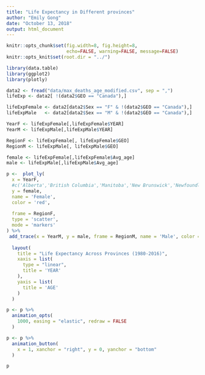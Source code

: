 ```yaml
---
title: "Life Expectancy in Different provinces"
author: "Emily Gong"
date: "October 13, 2018"
output: html_document
---
```


```r
knitr::opts_chunk$set(fig.width=8, fig.height=8,
                      echo=FALSE, warning=FALSE, message=FALSE)
knitr::opts_knit$set(root.dir = "../")
```

```r
library(data.table)
library(ggplot2)
library(plotly)
```

```r
data2 <- fread("data/max_deaths_age_modified.csv", sep = ",")
lifeExp <- data2[ !(data2$GEO == "Canada"),]

lifeExpFemale <- data2[data2$Sex == "F" & !(data2$GEO == "Canada"),]
lifeExpMale   <- data2[data2$Sex == "M" & !(data2$GEO == "Canada"),]

YearF <- lifeExpFemale[,lifeExpFemale$YEAR]
YearM <- lifeExpMale[,lifeExpMale$YEAR]

RegionF <- lifeExpFemale[, lifeExpFemale$GEO]
RegionM <- lifeExpMale[, lifeExpMale$GEO]

female <- lifeExpFemale[,lifeExpFemale$Avg_age]
male <- lifeExpMale[,lifeExpMale$Avg_age]
```

```r
p <-  plot_ly(
  x = YearF,
  #c('Alberta','British Columbia','Manitoba','New Brunswick','Newfoundland and Labrador','Nova Scotia','Ontario','Quebec','Saskatchewan'), 
  y = female,
  name = 'Female',
  color = 'red',
  
  frame = RegionF,  
  type = 'scatter', 
  mode = 'markers'
) %>%
 add_trace(x = YearM, y = male, frame = RegionM, name = 'Male', color = 'blue', mode = 'markers')  %>%
  
  layout(
    title = "Life Expectancy Across Provinces (1980-2016)",
    xaxis = list(
      type = "linear",
      title = 'YEAR'
    ),
    yaxis = list(
      title = 'AGE'
    )
  )

p <- p %>% 
  animation_opts(
    1000, easing = "elastic", redraw = FALSE
  )

p <- p %>% 
  animation_button(
    x = 1, xanchor = "right", y = 0, yanchor = "bottom"
  )

p
```


##